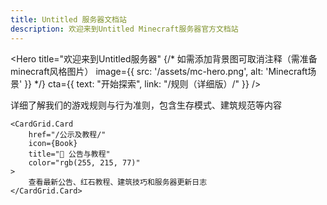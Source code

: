```yaml
---
title: Untitled 服务器文档站
description: 欢迎来到Untitled Minecraft服务器官方文档站
---
```



<Hero
    title="欢迎来到Untitled服务器"
    {/* 如需添加背景图可取消注释（需准备minecraft风格图片）
    image={{ src: '/assets/mc-hero.png', alt: 'Minecraft场景' }} */}
    cta={{ text: "开始探索", link: "/规则（详细版）/" }}
/>

<CardGrid cols={2}>
    <CardGrid.Card 
        href="/规则（详细版/" 
        icon={FormEdit}
        title="📜 服务器规则"
        color="rgb(58, 179, 85)"
    >
        详细了解我们的游戏规则与行为准则，包含生存模式、建筑规范等内容
    </CardGrid.Card>

    <CardGrid.Card 
        href="/公示及教程/" 
        icon={Book}
        title="📢 公告与教程"
        color="rgb(255, 215, 77)"
    >
        查看最新公告、红石教程、建筑技巧和服务器更新日志
    </CardGrid.Card>
</CardGrid>

<style>
:global(article) {
    --sl-hue-accent: 100;
    --sl-color-accent-low: var(--sl-color-black);
}
</style>
